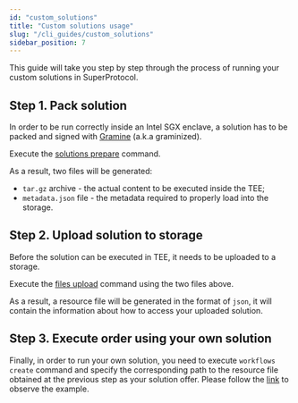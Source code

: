 ```yaml
---
id: "custom_solutions"
title: "Custom solutions usage"
slug: "/cli_guides/custom_solutions"
sidebar_position: 7
---
```


This guide will take you step by step through the process of running your custom solutions in SuperProtocol.


## Step 1. Pack solution

In order to be run correctly inside an Intel SGX enclave, a solution has to be packed and signed with [Gramine](https://gramineproject.io/) (a.k.a graminized).

Execute the [solutions prepare](/developers/cli_commands/solutions/prepare) command.

As a result, two files will be generated:
* `tar.gz` archive - the actual content to be executed inside the TEE;
* `metadata.json` file - the metadata required to properly load into the storage.

## Step 2. Upload solution to storage

Before the solution can be executed in TEE, it needs to be uploaded to a storage.

Execute the [files upload](/developers/cli_commands/files/upload) command using the two files above.

As a result, a resource file will be generated in the format of `json`, it will contain the information about how to access your uploaded solution.

## Step 3. Execute order using your own solution

Finally, in order to run your own solution, you need to execute `workflows create` command and specify the corresponding path to the resource file obtained at the previous step as your solution offer.
Please follow the [link](/developers/cli_commands/workflows/create#example-using-own-solution-and-data) to observe the example.

